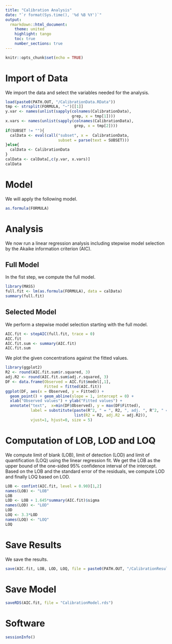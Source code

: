 ```yaml
---
title: "Calibration Analysis"
date: "`r format(Sys.time(), '%d %B %Y')`"
output:
  rmarkdown::html_document:
    theme: united
    highlight: tango
    toc: true
    number_sections: true
---
```

  
```r
knitr::opts_chunk$set(echo = TRUE)
```


# Import of Data

We import the data and select the variables needed for the analysis.
```r
load(paste0(PATH.OUT, "/CalibrationData.RData"))
tmp <- strsplit(FORMULA, "~")[[1]]
y.var <- names(unlist(sapply(colnames(CalibrationData), 
                             grep, x = tmp[1])))
x.vars <- names(unlist(sapply(colnames(CalibrationData), 
                              grep, x = tmp[2])))
if(SUBSET != ""){
  calData <- eval(call("subset", x =  CalibrationData,
                       subset = parse(text = SUBSET)))
}else{
  calData <- CalibrationData
}
calData <- calData[,c(y.var, x.vars)]
calData
```


# Model

We will apply the following model.
```r
as.formula(FORMULA)
```


# Analysis

We now run a linear regression analysis including stepwise model selection by
the Akaike information criterion (AIC). 

## Full Model

In the fist step, we compute the full model.
```r
library(MASS)
full.fit <- lm(as.formula(FORMULA), data = calData)
summary(full.fit)
```

## Selected Model

We perform a stepwise model selection starting with the full model.
```r
AIC.fit <- stepAIC(full.fit, trace = 0)
AIC.fit
AIC.fit.sum <- summary(AIC.fit)
AIC.fit.sum
```

We plot the given concentrations against the fitted values.
```r
library(ggplot2)
R2 <- round(AIC.fit.sum$r.squared, 3)
adj.R2 <- round(AIC.fit.sum$adj.r.squared, 3)
DF <- data.frame(Observed = AIC.fit$model[,1], 
                 Fitted = fitted(AIC.fit))
ggplot(DF, aes(x = Observed, y = Fitted)) +
  geom_point() + geom_abline(slope = 1, intercept = 0) +
  xlab("Observed values") + ylab("Fitted values") + 
  annotate("text",  x=min(DF$Observed), y = max(DF$Fitted), 
           label = substitute(paste(R^2, " = ", R2, ", adj. ", R^2, " = ", adj.R2), 
                              list(R2 = R2, adj.R2 = adj.R2)), 
           vjust=1, hjust=0, size = 5)
```


# Computation of LOB, LOD and LOQ

We compute limit of blank (LOB), limit of detection (LOD) and limit of 
quantification (LOQ) using the linear regression fit. We get the LOB as the
upper bound of the one-sided 95\% confidence interval of the intercept. Based
on the LOB and the standard error of the residuals, we compute LOD and 
finally LOQ based on LOD.
```r
LOB <- confint(AIC.fit, level = 0.90)[1,2]
names(LOB) <- "LOB"
LOB
LOD <- LOB + 1.645*summary(AIC.fit)$sigma
names(LOD) <- "LOD"
LOD
LOQ <- 3.3*LOD
names(LOQ) <- "LOQ"
LOQ
```


# Save Results

We save the results.
```r
save(AIC.fit, LOB, LOD, LOQ, file = paste0(PATH.OUT, "/CalibrationResults.RData"))
```

# Save Model
```r
saveRDS(AIC.fit, file = "CalibrationModel.rds")
```

# Software

```r
sessionInfo()
```

